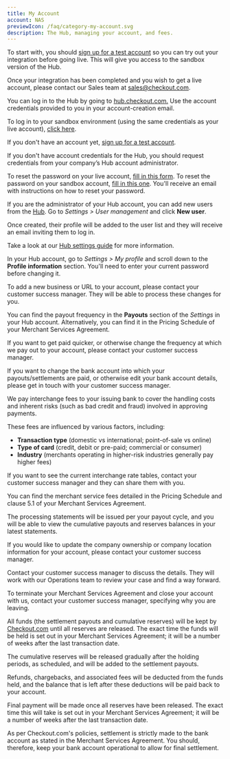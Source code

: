 ```yaml
---
title: My Account
account: NAS
previewIcon: /faq/category-my-account.svg
description: The Hub, managing your account, and fees.
---
```


<FAQItem title="How do I get a Checkout.com account?" popularity={10}>

To start with, you should [sign up for a test account](https://www.checkout.com/get-test-account) so you can try out your integration before going live. This will give you access to the sandbox version of the Hub.

Once your integration has been completed and you wish to get a live account, please contact our Sales team at [sales@checkout.com](https://mail.google.com/mail/?view=cm&fs=1&tf=1&to=sales@checkout.com).

</FAQItem>

<FAQItem title="How do I access the Hub?" popularity={11}>

You can log in to the Hub by going to [hub.checkout.com.](https://hub.checkout.com/login) Use the account credentials provided to you in your account-creation email.

To log in to your sandbox environment (using the same credentials as your live account), [click here](https://sandbox.checkout.com/login).

If you don't have an account yet, [sign up for a test account](https://www.checkout.com/get-test-account).

</FAQItem>

<FAQItem title="I don't have account credentials for the Hub. What should I do?" popularity={11}>

If you don't have account credentials for the Hub, you should request credentials from your company’s Hub account administrator.

</FAQItem>

<FAQItem title="I've forgotten my Hub password. How do I reset it?" popularity={11}>

To reset the password on your live account, [fill in this form](https://hub.checkout.com/forgot-password). To reset the password on your sandbox account, [fill in this one](https://sandbox.checkout.com/forgot-password). You'll receive an email with instructions on how to reset your password.

</FAQItem>

<FAQItem title="How do I create new users on the Hub?" popularity={39}>

If you are the administrator of your Hub account, you can add new users from the [Hub](https://hub.checkout.com/login). Go to _Settings > User management_ and click **New user**.

Once created, their profile will be added to the user list and they will receive an email inviting them to log in.

Take a look at our [Hub settings guide](/the-hub/update-your-hub-settings) for more information.

</FAQItem>

<FAQItem title="How do I change my Hub password?" popularity={13}>

In your Hub account, go to _Settings > My profile_ and scroll down to the **Profile information** section. You'll need to enter your current password before changing it.

</FAQItem>

<FAQItem title="How do I add a new business or URL to my account?" popularity={16}>

To add a new business or URL to your account, please contact your customer success manager. They will be able to process these changes for you.

</FAQItem>

<FAQItem title="How often do you pay out to my account, and can I change the frequency?" popularity={17}>

You can find the payout frequency in the **Payouts** section of the _Settings_ in your Hub account. Alternatively, you can find it in the Pricing Schedule of your Merchant Services Agreement.

If you want to get paid quicker, or otherwise change the frequency at which we pay out to your account, please contact your customer success manager.

</FAQItem>

<FAQItem title="How do I change my payout/settlement account?" popularity={18}>

If you want to change the bank account into which your payouts/settlements are paid, or otherwise edit your bank account details, please get in touch with your customer success manager.

</FAQItem>

<FAQItem title="How do you calculate the interchange (IC) fees?" popularity={19}>

We pay interchange fees to your issuing bank to cover the handling costs and inherent risks (such as bad credit and fraud) involved in approving payments.

These fees are influenced by various factors, including:

- **Transaction type** (domestic vs international; point-of-sale vs online)
- **Type of card** (credit, debit or pre-paid; commercial or consumer)
- **Industry** (merchants operating in higher-risk industries generally pay higher fees)

If you want to see the current interchange rate tables, contact your customer success manager and they can share them with you.

</FAQItem>

<FAQItem title="What are the merchant service fees?" popularity={20}>

You can find the merchant service fees detailed in the Pricing Schedule and clause 5.1 of your Merchant Services Agreement.

</FAQItem>

<FAQItem title="How can I keep track of the balance held by Checkout.com?" popularity={20}>

The processing statements will be issued per your payout cycle, and you will be able to view the cumulative payouts and reserves balances in your latest statements. 

</FAQItem>

<FAQItem title="I've updated my company ownership or company location. Who do I need to notify?" popularity={21}>

If you would like to update the company ownership or company location information for your account, please contact your customer success manager.

</FAQItem>

<FAQItem title="How do I transfer my agreement to a new company?" popularity={22}>

Contact your customer success manager to discuss the details. They will work with our Operations team to review your case and find a way forward.

</FAQItem>

<FAQItem title="How do I close my Checkout.com account?" popularity={23}>

To terminate your Merchant Services Agreement and close your account with us, contact your customer success manager, specifying why you are leaving.

</FAQItem>

<FAQItem title="What will happen to my funds after I terminate my account?" popularity={24}>

All funds (the settlement payouts and cumulative reserves) will be kept by [Checkout.com](https://www.checkout.com) until all reserves are released. The exact time the funds will be held is set out in your Merchant Services Agreement; it will be a number of weeks after the last transaction date.

</FAQItem>

<FAQItem title="What will happen to my reserves after I terminate my account?" popularity={24}>

The cumulative reserves will be released gradually after the holding periods, as scheduled, and will be added to the settlement payouts.

</FAQItem>

<FAQItem title="Will I receive the exact amount that was on my account when it was terminated?" popularity={25}>

Refunds, chargebacks, and associated fees will be deducted from the funds held, and the balance that is left after these deductions will be paid back to your account.

</FAQItem>

<FAQItem title="I've terminated my account. When will the final payment be made?" popularity={26}>

Final payment will be made once all reserves have been released. The exact time this will take is set out in your Merchant Services Agreement; it will be a number of weeks after the last transaction date.

</FAQItem>

<FAQItem title="What should I do if I want to change my bank account to receive the final payment?" popularity={26}>

As per Checkout.com's policies, settlement is strictly made to the bank account as stated in the Merchant Services Agreement. You should, therefore, keep your bank account operational to allow for final settlement.

</FAQItem>